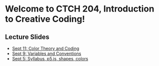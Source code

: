 # Welcome to CTCH 204, Introduction to Creative Coding!

## Lecture Slides

* [Sept 11: Color Theory and Coding](/color) 
* [Sept 9: Variables and Conventions](/variables-conventions)
* [Sept 5: Syllabus, p5.js, shapes, colors](/getting-started)

